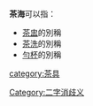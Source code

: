 
'''茶海'''可以指：
* [[茶盅|茶盅]]的別稱
* [[茶洗|茶洗]]的別稱
* [[勻杯|勻杯]]的別稱
{{disambig}}

[[Category:二字消歧义|Category:二字消歧义]]
[[category:茶具|category:茶具]]